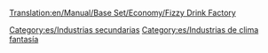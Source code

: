 [[Translation:en/Manual/Base Set/Economy/Fizzy Drink Factory]]

{{es/Industrias| nombre = Fábrica de refrescos
| imagen = FizzyDrinkFactory.png
| climas = [[es/Fantasía|Fantasía]]
| acepta = [[es/Manual/Base Set/Economy/Cola|Cola]], [[es/Manual/Base Set/Economy/Burbujas|Burbujas]]
| produce= [[es/Manual/Base Set/Economy/Refrescos|Refrescos]]
| notas  = 
}}


[[Category:es/Industrias secundarias]]
[[Category:es/Industrias de clima fantasía]]